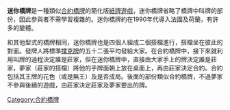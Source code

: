 {{unreferenced|time=2011-11-22T04:11:31+00:00}}
'''迷你橋牌'''是一種類似[[合約橋牌|合約橋牌]]的簡化版[[紙牌遊戲|紙牌遊戲]]，迷你橋牌省略了橋牌中叫牌的部份，因此參與者不需學習複雜的{{link-en|叫牌系統|bidding system}}。迷你橋牌約在1990年代導入法國及荷蘭，有許多的變體。

和其他型式的橋牌相同，迷你橋牌也是四個人組成二個搭檔進行，搭檔坐在彼此的對面。發牌人將標準[[撲克牌|撲克牌]]的五十二張平均發給大家。在合約橋牌中，接下來就利用叫牌的過程決定誰是莊家，但在迷你橋牌中，直接由大家手上的牌決定誰是莊家，夢家（莊家的搭檔）將他的手牌面朝上放在桌面上，再由莊家決定合約。合約包括其王牌的花色（或是無王）及是否成局。後面的部份類似合約橋牌，不過夢家不參與後續的遊戲，由莊家決定莊家及夢家要出的牌。

{{entertain-stub}}

[[Category:合約橋牌|Category:合約橋牌]]